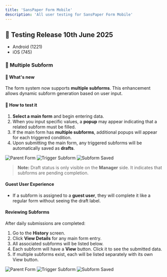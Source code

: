 ```yaml
---
title: 'SansPaper Form Mobile'
description: 'All user testing for SansPaper Form Mobile'
---
```


## 🚀 Testing Release 10th June 2025
- Android (1221)
- iOS (745)

### 🔹 Multiple Subform 
#### 🧪 What's new
The form system now supports **multiple subforms**. This enhancement allows dynamic subform generation based on user input.

#### 🧪 How to test it

1. **Select a main form** and begin entering data.
2. When you input specific values, a **popup** may appear indicating that a related subform must be filled.
3. If the main form has **multiple subforms**, additional popups will appear for each triggered condition.
4. Upon submitting the main form, any triggered subforms will be automatically saved as **drafts**.

<div style={{
  display: 'flex',
  gap: '16px',
  justifyContent: 'center',
  flexWrap: 'nowrap',
  overflowX: 'auto',
  padding: '8px'
}}>
  <img
    src="/images/parentForm.png"
    alt="Parent Form"
    style={{ width: '300px', height: 'auto', borderRadius: '8px', flexShrink: 0 }}
  />
  <img
    src="/images/triggerSubform.png"
    alt="Trigger Subform"
    style={{ width: '300px', height: 'auto', borderRadius: '8px', flexShrink: 0 }}
  />
  <img
    src="/images/SubformSaved.png"
    alt="Subform Saved"
    style={{ width: '300px', height: 'auto', borderRadius: '8px', flexShrink: 0 }}
  />
</div>

> **Note:** Draft status is only visible on the **Manager** side. It indicates that subforms are pending completion.

#### Guest User Experience

- If a subform is assigned to a **guest user**, they will complete it like a regular form without seeing the draft label.

#### Reviewing Subforms

After daily submissions are completed:

1. Go to the **History** screen.
2. Click **View Details** for any main form entry.
3. All associated subforms will be listed below.
4. Each subform will have a **View** button. Click it to see the submitted data.
5. If multiple subforms exist, each will be listed separately with its own View button.

<div style={{
  display: 'flex',
  gap: '16px',
  justifyContent: 'center',
  flexWrap: 'nowrap',
  overflowX: 'auto',
  padding: '8px'
}}>
  <img
    src="/images/SubformSaved.png"
    alt="Parent Form"
    style={{ width: '300px', height: 'auto', borderRadius: '8px', flexShrink: 0 }}
  />
  <img
    src="/images/ViewDetails.png"
    alt="Trigger Subform"
    style={{ width: '300px', height: 'auto', borderRadius: '8px', flexShrink: 0 }}
  />
  <img
    src="/images/UserSubmittedSB.png"
    alt="Subform Saved"
    style={{ width: '300px', height: 'auto', borderRadius: '8px', flexShrink: 0 }}
  />
</div>
